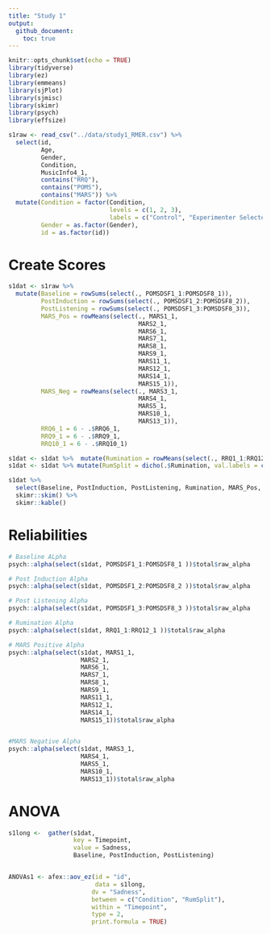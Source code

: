 ```yaml
---
title: "Study 1"
output:
  github_document:
    toc: true
---
```


```r
knitr::opts_chunk$set(echo = TRUE)
library(tidyverse)
library(ez)
library(emmeans)
library(sjPlot)
library(sjmisc)
library(skimr)
library(psych)
library(effsize)
```

```r
s1raw <- read_csv("../data/study1_RMER.csv") %>% 
  select(id,
         Age,
         Gender,
         Condition, 
         MusicInfo4_1,
         contains("RRQ"),
         contains("POMS"),
         contains("MARS")) %>% 
  mutate(Condition = factor(Condition, 
                            levels = c(1, 2, 3),
                            labels = c("Control", "Experimenter Selected", "Self Selected")),
         Gender = as.factor(Gender),
         id = as.factor(id))
```

# Create Scores 

```r
s1dat <- s1raw %>% 
  mutate(Baseline = rowSums(select(., POMSDSF1_1:POMSDSF8_1)),
         PostInduction = rowSums(select(., POMSDSF1_2:POMSDSF8_2)),
         PostListening = rowSums(select(., POMSDSF1_3:POMSDSF8_3)),
         MARS_Pos = rowMeans(select(., MARS1_1,
                                    MARS2_1,
                                    MARS6_1,
                                    MARS7_1, 
                                    MARS8_1,
                                    MARS9_1,
                                    MARS11_1,
                                    MARS12_1,
                                    MARS14_1,
                                    MARS15_1)),
         MARS_Neg = rowMeans(select(., MARS3_1,
                                    MARS4_1,
                                    MARS5_1,
                                    MARS10_1,
                                    MARS13_1)),
         RRQ6_1 = 6 - .$RRQ6_1,
         RRQ9_1 = 6 - .$RRQ9_1,
         RRQ10_1 = 6 - .$RRQ10_1) 

s1dat <- s1dat %>%  mutate(Rumination = rowMeans(select(., RRQ1_1:RRQ12_1)))
s1dat <- s1dat %>% mutate(RumSplit = dicho(.$Rumination, val.labels = c("Low Rumiantion", "High Rumination")))

s1dat %>% 
  select(Baseline, PostInduction, PostListening, Rumination, MARS_Pos, MARS_Neg) %>%
  skimr::skim() %>% 
  skimr::kable()

```

# Reliabilities 
```r
# Baseline ALpha 
psych::alpha(select(s1dat, POMSDSF1_1:POMSDSF8_1 ))$total$raw_alpha

# Post Induction Alpha
psych::alpha(select(s1dat, POMSDSF1_2:POMSDSF8_2 ))$total$raw_alpha

# Post Listening Alpha 
psych::alpha(select(s1dat, POMSDSF1_3:POMSDSF8_3 ))$total$raw_alpha

# Rumination Alpha 
psych::alpha(select(s1dat, RRQ1_1:RRQ12_1 ))$total$raw_alpha

# MARS Positive Alpha 
psych::alpha(select(s1dat, MARS1_1,
                    MARS2_1,
                    MARS6_1,
                    MARS7_1, 
                    MARS8_1,
                    MARS9_1,
                    MARS11_1,
                    MARS12_1,
                    MARS14_1,
                    MARS15_1))$total$raw_alpha


#MARS Negative Alpha 
psych::alpha(select(s1dat, MARS3_1,
                    MARS4_1,
                    MARS5_1,
                    MARS10_1,
                    MARS13_1))$total$raw_alpha

```

# ANOVA 
```r

s1long <-  gather(s1dat,
                  key = Timepoint, 
                  value = Sadness,
                  Baseline, PostInduction, PostListening)


ANOVAs1 <- afex::aov_ez(id = "id",
                        data = s1long,
                       dv = "Sadness",
                       between = c("Condition", "RumSplit"),
                       within = "Timepoint",
                       type = 2,
                       print.formula = TRUE)
  
```




